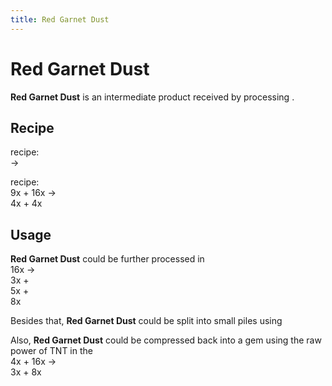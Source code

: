 ```yaml
---
title: Red Garnet Dust
---
```


<ItemImage file="red_garnet_dust" alt="Red Garnet Dust" size="200" />

# Red Garnet Dust

**Red Garnet Dust** is an intermediate product received by processing <McItem slug="techreborn:red_garnet" inline={true}/>.

## Recipe

<CraftingTable recipe="input techreborn:small_pile_of_red_garnet_dust techreborn:small_pile_of_red_garnet_dust air input techreborn:small_pile_of_red_garnet_dust techreborn:small_pile_of_red_garnet_dust air input air air air output techreborn:red_garnet_dust"/>

<McItem slug="techreborn:grinder" inline={true}/> recipe:  
<McItem slug="techreborn:red_garnet" inline={true}/> → <McItem slug="techreborn:red_garnet_dust" inline={true}/>

<McItem slug="techreborn:implosion_compressor" inline={true}/> recipe:  
9x <McItem slug="minecraft:block_of_redstone" inline={true}/> + 16x <McItem slug="minecraft:tnt" inline={true}/> →  
4x <McItem slug="techreborn:red_garnet_dust" inline={true}/> + 4x <McItem slug="techreborn:dark_ashes" inline={true}/>

## Usage

**Red Garnet Dust** could be further processed in <McItem slug="techreborn:industrial_centrifuge" inline={true}/>  
16x <McItem slug="techreborn:red_garnet_dust" inline={true}/> →  
3x <McItem slug="techreborn:pyrope_dust" inline={true}/> +  
5x <McItem slug="techreborn:almandine_dust" inline={true}/> +  
8x <McItem slug="techreborn:spessartine_dust" inline={true}/>

Besides that, **Red Garnet Dust** could be split into small piles using <McItem slug="minecraft:crafting_table" inline={true}/>  
<CraftingTable recipe="input air air air input air techreborn:red_garnet_dust air input air air air output techreborn:small_pile_of_red_garnet_dust,4"/>

Also, **Red Garnet Dust** could be compressed back into a gem using the raw power of TNT in the <McItem slug="techreborn:implosion_compressor" inline={true}/>  
4x <McItem slug="techreborn:red_garnet_dust" inline={true}/> + 16x <McItem slug="minecraft:tnt" inline={true}/> →  
3x <McItem slug="techreborn:red_garnet" inline={true}/> + 8x <McItem slug="techreborn:dark_ashes" inline={true}/>

